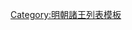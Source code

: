 {{ming|title=明朝臨湍國諸王|ed=臨湍國|head=[[成化]]七年（[[1471年]]）封。|
{{ming/title}}
{{ming/list|臨湍榮惠王|[[朱同鈞]]|朱子埅、庶五子|[[1471年]]—[[1491年]]|成化七年封。[[弘治]]四年薨。}}
{{ming/list|臨湍端簡王|[[朱安瀺]]|朱同鈞、庶一子|[[1497年]]—[[1520年]]|弘治十年襲封。[[正德 (明朝)|正德]]十五年薨。}}
{{ming/list|臨湍莊毅王|[[朱睦檠]]|朱安瀺、庶一子|[[1535年]]—[[1547年]]|[[嘉靖]]十四年襲封。二十六年薨。}}
{{ming/list|臨湍端靖王|[[朱勤緂]]|朱睦檠、嫡一子|[[1553年]]—[[1555年]]|嘉靖三十二年襲封。三十四年薨。一子、二子、三子俱夭卒。}}
{{ming/list|臨湍長子|[[朱朝𡊎]]<ref name="a">《[[明實錄]]》</ref>|朱勤緂、庶四子|  |濫妾所生，萬曆十年降封[[奉國將軍]]，除。}}
{{ming/note|參考文獻}}
{{ming/note|ref}}
}}<noinclude>
[[Category:明朝諸王列表模板]]
</noinclude>